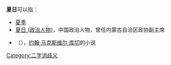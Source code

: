 '''夏日'''可以指：
* [[夏季|夏季]]
* [[夏日_(政治人物)|夏日 (政治人物)]]，中国政治人物，曾任内蒙古自治区政协副主席
* {{le|夏日 (小说)|Summertime (novel)}}（{{lang-en|Summertime}}），[[约翰·马克斯维尔·库切|约翰·马克斯维尔·库切]]的小说

{{disambig}}

[[Category:二字消歧义|Category:二字消歧义]]